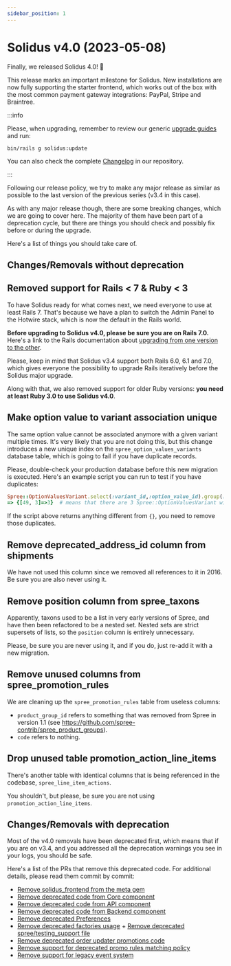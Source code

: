 ```yaml
---
sidebar_position: 1
---
```



# Solidus v4.0 (2023-05-08)

<MinimalRequirements ruby="3.0" rails="7.0" />

Finally, we released Solidus 4.0! 🎉

This release marks an important milestone for Solidus. New installations are now fully supporting the starter frontend,
which works out of the box with the most common payment gateway integrations: PayPal, Stripe and Braintree.

:::info

Please, when upgrading, remember to review our generic [upgrade guides](/getting-started/upgrading-solidus.mdx) and run:

```
bin/rails g solidus:update
```

You can also check the complete [Changelog](https://github.com/solidusio/solidus/blob/v4.0/CHANGELOG.md) in our repository.

:::

Following our release policy, we try to make any major release as similar as possible to the last version of the previous series (v3.4 in this case).

As with any major release though, there are some breaking changes, which we are going to cover here.
The majority of them have been part of a deprecation cycle, but there are things you should check and possibly fix
before or during the upgrade.

Here's a list of things you should take care of.

## Changes/Removals without deprecation

## <PRLink number="5012">Removed support for Rails < 7 & Ruby < 3</PRLink>

To have Solidus ready for what comes next, we need everyone to use at least Rails 7. That's because we have a plan to
switch the Admin Panel to the Hotwire stack, which is now the default in the Rails world.

**Before upgrading to Solidus v4.0, please be sure you are on Rails 7.0.** Here's a link to the Rails documentation about [upgrading from one version to the other][upgrading-rails].

Please, keep in mind that Solidus v3.4 support both Rails 6.0, 6.1 and 7.0, which gives everyone the possibility to upgrade
Rails iteratively before the Solidus major upgrade.

[upgrading-rails]: https://guides.rubyonrails.org/upgrading_ruby_on_rails.html

Along with that, we also removed support for older Ruby versions: **you need at least Ruby 3.0 to use Solidus v4.0**.

## <PRLink number="4146">Make option value to variant association unique</PRLink>

The same option value cannot be associated anymore with a given variant multiple times. It's very likely
that you are not doing this, but this change introduces a new unique index on the `spree_option_values_variants` database table, which is going to fail if you have duplicate records.

Please, double-check your production database before this new migration is executed. Here's an example script you can run to test if you have duplicates:

```ruby
Spree::OptionValuesVariant.select(:variant_id,:option_value_id).group(:variant_id,:option_value_id).having("count(*) > 1").size
=> {[49, 3]=>3}  # means that there are 3 Spree::OptionValuesVariant with variant_id: 49 and option_value_id: 3.
```

If the script above returns anything different from `{}`, you need to remove those duplicates.

## <PRLink number="4379">Remove deprecated_address_id column from shipments</PRLink>

We have not used this column since we removed all references to it in 2016. Be sure you are also
never using it.

## <PRLink number="4754">Remove position column from spree_taxons</PRLink>

Apparently, taxons used to be a list in very early versions of Spree, and have then been refactored to be a nested set. Nested sets are strict supersets of lists,
so the `position` column is entirely unnecessary.

Please, be sure you are never using it, and if you do, just re-add it with a new migration.

## <PRLink number="4881">Remove unused columns from spree_promotion_rules</PRLink>

We are cleaning up the `spree_promotion_rules` table from useless columns:

- `product_group_id` refers to something that was removed from Spree in version 1.1 (see https://github.com/spree-contrib/spree_product_groups).
- `code` refers to nothing.

## <PRLink number="4882">Drop unused table promotion_action_line_items</PRLink>

There's another table with identical columns that is being referenced in the codebase, `spree_line_item_actions`.

You shouldn't, but please, be sure you are not using `promotion_action_line_items`.

## Changes/Removals with deprecation

Most of the v4.0 removals have been deprecated first, which means that if you are on v3.4, and you addressed all the deprecation warnings you see in your logs, you should be safe.

Here's a list of the PRs that remove this deprecated code. For additional details, please read them commit by commit:

- [Remove solidus_frontend from the meta gem](https://github.com/solidusio/solidus/pull/5026)
- [Remove deprecated code from Core component](https://github.com/solidusio/solidus/pull/4989)
- [Remove deprecated code from API component](https://github.com/solidusio/solidus/pull/5020)
- [Remove deprecated code from Backend component](https://github.com/solidusio/solidus/pull/5021)
- [Remove deprecated Preferences](https://github.com/solidusio/solidus/pull/5022)
- [Remove deprecated factories usage](https://github.com/solidusio/solidus/pull/5023) + [Remove deprecated spree/testing_support file](https://github.com/solidusio/solidus/pull/5063)
- [Remove deprecated order updater promotions code](https://github.com/solidusio/solidus/pull/4890)
- [Remove support for deprecated promo rules matching policy](https://github.com/solidusio/solidus/pull/5019)
- [Remove support for legacy event system](https://github.com/solidusio/solidus/pull/5024)
